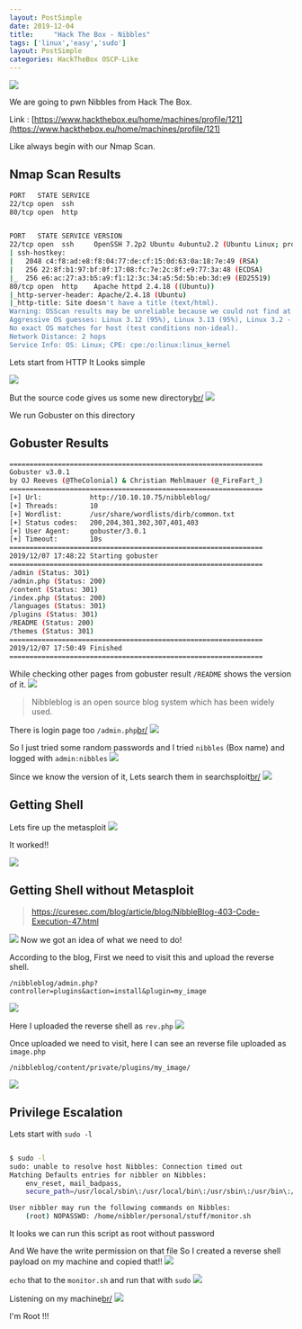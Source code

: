 ```yaml
---
layout: PostSimple
date: 2019-12-04
title:     "Hack The Box - Nibbles"
tags: ['linux','easy','sudo']
layout: PostSimple
categories: HackTheBox OSCP-Like
---
```


![](https://raw.githubusercontent.com/ghostbyt3/ghostbyt3.github.io/master/public/static/images/htb-nibbles/1.png)

We are going to pwn Nibbles from Hack The Box.

Link : [https://www.hackthebox.eu/home/machines/profile/121](https://www.hackthebox.eu/home/machines/profile/121)


Like always begin with our Nmap Scan.

## Nmap Scan Results

```bash
PORT   STATE SERVICE
22/tcp open  ssh
80/tcp open  http


PORT   STATE SERVICE VERSION
22/tcp open  ssh     OpenSSH 7.2p2 Ubuntu 4ubuntu2.2 (Ubuntu Linux; protocol 2.0)
| ssh-hostkey: 
|   2048 c4:f8:ad:e8:f8:04:77:de:cf:15:0d:63:0a:18:7e:49 (RSA)
|   256 22:8f:b1:97:bf:0f:17:08:fc:7e:2c:8f:e9:77:3a:48 (ECDSA)
|_  256 e6:ac:27:a3:b5:a9:f1:12:3c:34:a5:5d:5b:eb:3d:e9 (ED25519)
80/tcp open  http    Apache httpd 2.4.18 ((Ubuntu))
|_http-server-header: Apache/2.4.18 (Ubuntu)
|_http-title: Site doesn't have a title (text/html).
Warning: OSScan results may be unreliable because we could not find at least 1 open and 1 closed port
Aggressive OS guesses: Linux 3.12 (95%), Linux 3.13 (95%), Linux 3.2 - 4.9 (95%), Linux 3.8 - 3.11 (95%), Linux 4.4 (95%), Linux 3.16 (95%), Linux 3.18 (95%), Linux 4.2 (95%), Linux 4.8 (95%), ASUS RT-N56U WAP (Linux 3.4) (95%)
No exact OS matches for host (test conditions non-ideal).
Network Distance: 2 hops
Service Info: OS: Linux; CPE: cpe:/o:linux:linux_kernel
```

Lets start from HTTP 
It Looks simple 

![](https://raw.githubusercontent.com/ghostbyt3/ghostbyt3.github.io/master/public/static/images/htb-nibbles/2.png)

But the source code gives us some new directory[br/](br/)
![](https://raw.githubusercontent.com/ghostbyt3/ghostbyt3.github.io/master/public/static/images/htb-nibbles/3.png)

We run Gobuster on this directory

## Gobuster Results
```bash
===============================================================
Gobuster v3.0.1
by OJ Reeves (@TheColonial) & Christian Mehlmauer (@_FireFart_)
===============================================================
[+] Url:            http://10.10.10.75/nibbleblog/
[+] Threads:        10
[+] Wordlist:       /usr/share/wordlists/dirb/common.txt
[+] Status codes:   200,204,301,302,307,401,403
[+] User Agent:     gobuster/3.0.1
[+] Timeout:        10s
===============================================================
2019/12/07 17:48:22 Starting gobuster
===============================================================
/admin (Status: 301)
/admin.php (Status: 200)
/content (Status: 301)
/index.php (Status: 200)
/languages (Status: 301)
/plugins (Status: 301)
/README (Status: 200)
/themes (Status: 301)
===============================================================
2019/12/07 17:50:49 Finished
===============================================================
```

While checking other pages from gobuster result ``/README`` shows the version of it.
![](https://raw.githubusercontent.com/ghostbyt3/ghostbyt3.github.io/master/public/static/images/htb-nibbles/4.png)

> Nibbleblog is an open source blog system which has been widely used. 

There is login page too ``/admin.php``[br/](br/)
![](https://raw.githubusercontent.com/ghostbyt3/ghostbyt3.github.io/master/public/static/images/htb-nibbles/5.png)

So I just tried some random passwords and I tried ``nibbles`` (Box name) and logged with ``admin:nibbles``
![](https://raw.githubusercontent.com/ghostbyt3/ghostbyt3.github.io/master/public/static/images/htb-nibbles/6.png)

Since we know the version of it, Lets search them in searchsploit[br/](br/)
![](https://raw.githubusercontent.com/ghostbyt3/ghostbyt3.github.io/master/public/static/images/htb-nibbles/7.png)

## Getting Shell

Lets fire up the metasploit 
![](https://raw.githubusercontent.com/ghostbyt3/ghostbyt3.github.io/master/public/static/images/htb-nibbles/8.png)

It worked!!

![](https://raw.githubusercontent.com/ghostbyt3/ghostbyt3.github.io/master/public/static/images/htb-nibbles/9.png)

## Getting Shell without Metasploit

> https://curesec.com/blog/article/blog/NibbleBlog-403-Code-Execution-47.html

![](https://raw.githubusercontent.com/ghostbyt3/ghostbyt3.github.io/master/public/static/images/htb-nibbles/105.png)
Now we got an idea of what we need to do!

According to the blog, First we need to visit this and upload the reverse shell.
```
/nibbleblog/admin.php?controller=plugins&action=install&plugin=my_image
```

![](https://raw.githubusercontent.com/ghostbyt3/ghostbyt3.github.io/master/public/static/images/htb-nibbles/100.png)

Here I uploaded the reverse shell as `rev.php`
![](https://raw.githubusercontent.com/ghostbyt3/ghostbyt3.github.io/master/public/static/images/htb-nibbles/101.png)

Once uploaded we need to visit, here I can see an reverse file uploaded as `image.php`
```
/nibbleblog/content/private/plugins/my_image/
```
![](https://raw.githubusercontent.com/ghostbyt3/ghostbyt3.github.io/master/public/static/images/htb-nibbles/103.png)


## Privilege Escalation

Lets start with ``sudo -l``

```bash

$ sudo -l
sudo: unable to resolve host Nibbles: Connection timed out
Matching Defaults entries for nibbler on Nibbles:
    env_reset, mail_badpass,
    secure_path=/usr/local/sbin\:/usr/local/bin\:/usr/sbin\:/usr/bin\:/sbin\:/bin\:/snap/bin

User nibbler may run the following commands on Nibbles:
    (root) NOPASSWD: /home/nibbler/personal/stuff/monitor.sh

```
It looks we can run this script as root without password

And We have the write permission on that file So I created a reverse shell payload on my machine and copied that!!
![](https://raw.githubusercontent.com/ghostbyt3/ghostbyt3.github.io/master/public/static/images/htb-nibbles/10.png)

``echo`` that to the ``monitor.sh`` and run that with ``sudo``
![](https://raw.githubusercontent.com/ghostbyt3/ghostbyt3.github.io/master/public/static/images/htb-nibbles/11.png)

Listening on my machine[br/](br/)
![](https://raw.githubusercontent.com/ghostbyt3/ghostbyt3.github.io/master/public/static/images/htb-nibbles/12.png)

I'm Root !!!
